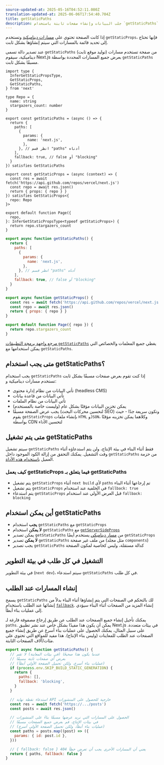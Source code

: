 ```yaml
---
source-updated-at: 2025-05-16T04:52:11.000Z
translation-updated-at: 2025-06-06T17:54:40.704Z
title: getStaticPaths
description: جلب البيانات وإنشاء صفحات ثابتة باستخدام `getStaticPaths`. تعرف على المزيد حول واجهة برمجة التطبيقات هذه لجلب البيانات في Next.js.
---
```


إذا كانت الصفحة تحتوي على [مسارات ديناميكية](/docs/pages/building-your-application/routing/dynamic-routes) وتستخدم `getStaticProps`، فإنها تحتاج إلى تحديد قائمة بالمسارات التي سيتم إنشاؤها بشكل ثابت.

عند تصدير دالة تسمى `getStaticPaths` (توليد موقع ثابت) من صفحة تستخدم مسارات ديناميكية، سيقوم Next.js بعرض جميع المسارات المحددة بواسطة `getStaticPaths` مسبقًا بشكل ثابت.

```tsx filename="pages/repo/[name].tsx" switcher
import type {
  InferGetStaticPropsType,
  GetStaticProps,
  GetStaticPaths,
} from 'next'

type Repo = {
  name: string
  stargazers_count: number
}

export const getStaticPaths = (async () => {
  return {
    paths: [
      {
        params: {
          name: 'next.js',
        },
      }, // انظر قسم "paths" أدناه
    ],
    fallback: true, // false أو "blocking"
  }
}) satisfies GetStaticPaths

export const getStaticProps = (async (context) => {
  const res = await fetch('https://api.github.com/repos/vercel/next.js')
  const repo = await res.json()
  return { props: { repo } }
}) satisfies GetStaticProps<{
  repo: Repo
}>

export default function Page({
  repo,
}: InferGetStaticPropsType<typeof getStaticProps>) {
  return repo.stargazers_count
}
```

```jsx filename="pages/repo/[name].js" switcher
export async function getStaticPaths() {
  return {
    paths: [
      {
        params: {
          name: 'next.js',
        },
      }, // انظر قسم "paths" أدناه
    ],
    fallback: true, // false أو "blocking"
  }
}

export async function getStaticProps() {
  const res = await fetch('https://api.github.com/repos/vercel/next.js')
  const repo = await res.json()
  return { props: { repo } }
}

export default function Page({ repo }) {
  return repo.stargazers_count
}
```

[مرجع واجهة برمجة التطبيقات `getStaticPaths`](/docs/pages/api-reference/functions/get-static-paths) يغطي جميع المعلمات والخصائص التي يمكن استخدامها مع `getStaticPaths`.

## متى يجب استخدام getStaticPaths؟

يجب استخدام `getStaticPaths` إذا كنت تقوم بعرض صفحات مسبقًا بشكل ثابت تستخدم مسارات ديناميكية و:

- تأتي البيانات من نظام إدارة محتوى (headless CMS)
- تأتي البيانات من قاعدة بيانات
- تأتي البيانات من نظام الملفات
- يمكن تخزين البيانات مؤقتًا بشكل عام (وليست خاصة بالمستخدم)
- يجب عرض الصفحة مسبقًا (لتحسين محركات البحث SEO) وتكون سريعة جدًا - حيث يقوم `getStaticProps` بإنشاء ملفات `HTML` و`JSON`، وكلاهما يمكن تخزينه مؤقتًا بواسطة CDN لتحسين الأداء

## متى يتم تشغيل getStaticPaths

سيتم تشغيل `getStaticPaths` فقط أثناء البناء في بيئة الإنتاج، ولن يتم استدعاؤه أثناء وقت التشغيل. يمكنك التحقق من إزالة الكود الموجود داخل `getStaticPaths` من حزمة العميل [باستخدام هذه الأداة](https://next-code-elimination.vercel.app/).

### كيف يعمل getStaticProps فيما يتعلق بـ getStaticPaths

- يتم تشغيل `getStaticProps` أثناء `next build` لأي `paths` تم إرجاعها أثناء البناء
- يتم تشغيل `getStaticProps` في الخلفية عند استخدام `fallback: true`
- يتم استدعاء `getStaticProps` قبل العرض الأولي عند استخدام `fallback: blocking`

## أين يمكن استخدام getStaticPaths

- **يجب** استخدام `getStaticPaths` مع `getStaticProps`
- **لا يمكن** استخدام `getStaticPaths` مع [`getServerSideProps`](/docs/pages/building-your-application/data-fetching/get-server-side-props)
- يمكن تصدير `getStaticPaths` من [مسار ديناميكي](/docs/pages/building-your-application/routing/dynamic-routes) يستخدم أيضًا `getStaticProps`
- **لا يمكن** تصدير `getStaticPaths` من ملف غير صفحة (مثل مجلد `components`)
- يجب تصدير `getStaticPaths` كدالة مستقلة، وليس كخاصية لمكون الصفحة

## التشغيل في كل طلب في بيئة التطوير

في بيئة التطوير (`next dev`)، سيتم استدعاء `getStaticPaths` في كل طلب.

## إنشاء المسارات عند الطلب

يسمح `getStaticPaths` لك بالتحكم في الصفحات التي يتم إنشاؤها أثناء البناء بدلاً من إنشائها عند الطلب باستخدام [`fallback`](/docs/pages/api-reference/functions/get-static-paths#fallback-blocking). إنشاء المزيد من الصفحات أثناء البناء سيؤدي إلى عمليات بناء أبطأ.

يمكنك تأجيل إنشاء جميع الصفحات عند الطلب عن طريق إرجاع مصفوفة فارغة لـ `paths`. يمكن أن يكون هذا مفيدًا بشكل خاص عند نشر تطبيق Next.js في بيئات متعددة. على سبيل المثال، يمكنك الحصول على عمليات بناء أسرع عن طريق إنشاء جميع الصفحات عند الطلب للمعاينات (وليس بناء الإنتاج). هذا مفيد للمواقع التي تحتوي على مئات/آلاف الصفحات الثابتة.

```jsx filename="pages/posts/[id].js"
export async function getStaticPaths() {
  // عندما يكون هذا صحيحًا (في بيئات المعاينة) لا تقم
  // بعرض أي صفحات ثابتة مسبقًا
  // (عمليات بناء أسرع، ولكن تحميل الصفحة الأولي أبطأ)
  if (process.env.SKIP_BUILD_STATIC_GENERATION) {
    return {
      paths: [],
      fallback: 'blocking',
    }
  }

  // استدعاء نقطة نهاية API خارجية للحصول على المنشورات
  const res = await fetch('https://.../posts')
  const posts = await res.json()

  // الحصول على المسارات التي نريد عرضها مسبقًا بناءً على المنشورات
  // في بيئات الإنتاج، قم بعرض جميع الصفحات مسبقًا
  // (عمليات بناء أبطأ، ولكن تحميل الصفحة الأولي أسرع)
  const paths = posts.map((post) => ({
    params: { id: post.id },
  }))

  // { fallback: false } يعني أن المسارات الأخرى يجب أن تعرض خطأ 404
  return { paths, fallback: false }
}
```